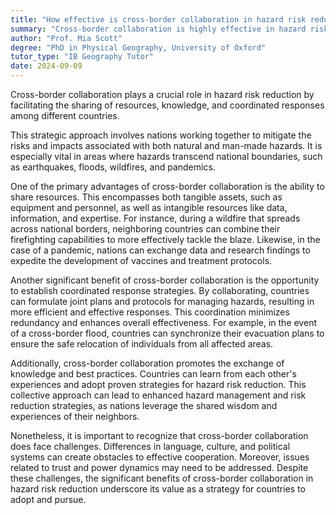 ```yaml
---
title: "How effective is cross-border collaboration in hazard risk reduction?"
summary: "Cross-border collaboration is highly effective in hazard risk reduction, promoting shared resources, knowledge and coordinated responses."
author: "Prof. Mia Scott"
degree: "PhD in Physical Geography, University of Oxford"
tutor_type: "IB Geography Tutor"
date: 2024-09-09
---
```


Cross-border collaboration plays a crucial role in hazard risk reduction by facilitating the sharing of resources, knowledge, and coordinated responses among different countries.

This strategic approach involves nations working together to mitigate the risks and impacts associated with both natural and man-made hazards. It is especially vital in areas where hazards transcend national boundaries, such as earthquakes, floods, wildfires, and pandemics.

One of the primary advantages of cross-border collaboration is the ability to share resources. This encompasses both tangible assets, such as equipment and personnel, as well as intangible resources like data, information, and expertise. For instance, during a wildfire that spreads across national borders, neighboring countries can combine their firefighting capabilities to more effectively tackle the blaze. Likewise, in the case of a pandemic, nations can exchange data and research findings to expedite the development of vaccines and treatment protocols.

Another significant benefit of cross-border collaboration is the opportunity to establish coordinated response strategies. By collaborating, countries can formulate joint plans and protocols for managing hazards, resulting in more efficient and effective responses. This coordination minimizes redundancy and enhances overall effectiveness. For example, in the event of a cross-border flood, countries can synchronize their evacuation plans to ensure the safe relocation of individuals from all affected areas.

Additionally, cross-border collaboration promotes the exchange of knowledge and best practices. Countries can learn from each other's experiences and adopt proven strategies for hazard risk reduction. This collective approach can lead to enhanced hazard management and risk reduction strategies, as nations leverage the shared wisdom and experiences of their neighbors.

Nonetheless, it is important to recognize that cross-border collaboration does face challenges. Differences in language, culture, and political systems can create obstacles to effective cooperation. Moreover, issues related to trust and power dynamics may need to be addressed. Despite these challenges, the significant benefits of cross-border collaboration in hazard risk reduction underscore its value as a strategy for countries to adopt and pursue.
    